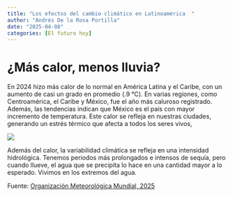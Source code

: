 ```yaml
---
title: "Los efectos del cambio climático en Latinoamérica  "
author: "Andrés De la Rosa Portilla"
date: "2025-04-08"
categories: [El futuro hoy]
---
```


# ¿Más calor, menos lluvia?

En 2024 hizo más calor de lo normal en América Latina y el Caribe, con un aumento de casi un grado en promedio (.9 °C). En varias regiones, como Centroamérica, el Caribe y México, fue el año más caluroso registrado. Además, las tendencias indican que México es el país con mayor incremento de temperatura. Este calor se refleja en nuestras ciudades, generando un estrés térmico que afecta a todos los seres vivos,

![](images/Tendencias%20de%20la%20t%20LATAM.png){fig-align="center"}

Además del calor, la variabilidad climática se refleja en una intensidad hidrológica. Tenemos periodos más prolongados e intensos de sequía, pero cuando llueve, el agua que se precipita lo hace en una cantidad mayor a lo esperado. Vivimos en los extremos del agua.

Fuente: [Organización Meteorológica Mundial, 2025](https://library.wmo.int/records/item/69463-estado-del-clima-en-america-latina-y-el-caribe-2024)
